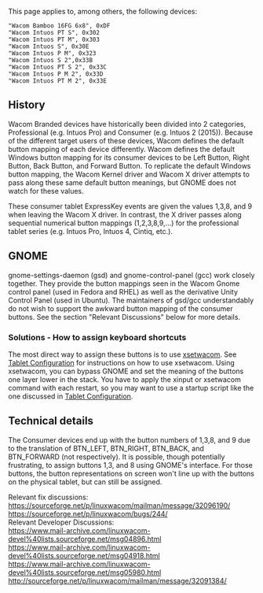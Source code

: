 This page applies to, among others, the following devices:

<code>
"Wacom Bamboo 16FG 6x8", 0xDF <br>
"Wacom Intuos PT S", 0x302 <br>
"Wacom Intuos PT M", 0x303 <br>
"Wacom Intuos S", 0x30E <br>
"Wacom Intuos P M", 0x323 <br>
"Wacom Intuos S 2",0x33B <br>
"Wacom Intuos PT S 2", 0x33C <br>
"Wacom Intuos P M 2", 0x33D <br>
"Wacom Intuos PT M 2", 0x33E  <br>
</code>

== History ==

Wacom Branded devices have historically been divided into 2 categories, Professional (e.g. Intuos Pro) and Consumer (e.g. Intuos 2 (2015)). Because of the different target users of these devices, Wacom defines the default button mapping of each device differently. Wacom defines the default Windows button mapping for its consumer devices to be Left Button, Right Button, Back Button, and Forward Button. To replicate the default Windows button mapping, the Wacom Kernel driver and Wacom X driver attempts to pass along these same default button meanings, but GNOME does not watch for these values.

These consumer tablet ExpressKey events are given the values 1,3,8, and 9 when leaving the Wacom X driver. In contrast, the X driver passes along sequential numerical button mappings (1,2,3,8,9,...) for the professional tablet series (e.g. Intuos Pro, Intuos 4, Cintiq, etc.). 

== GNOME ==

gnome-settings-daemon (gsd) and gnome-control-panel (gcc) work closely together. They provide the button mappings seen in the Wacom Gnome control panel (used in Fedora and RHEL) as well as the derivative Unity Control Panel (used in Ubuntu). The maintainers of gsd/gcc understandably do not wish to support the awkward button mapping of the consumer buttons. See the section "Relevant Discussions" below for more details.

=== Solutions - How to assign keyboard shortcuts ===

The most direct way to assign these buttons is to use [[xsetwacom|xsetwacom]]. See [[Tablet Configuration|Tablet Configuration]] for instructions on how to use xsetwacom. Using xsetwacom, you can bypass GNOME and set the meaning of the buttons one layer lower in the stack. You have to apply the xinput or xsetwacom command with each restart, so you may want to use a startup script like the one discussed in [[Tablet Configuration#Sample Runtime Script|Tablet Configuration]].

== Technical details ==

The Consumer devices end up with the button numbers of 1,3,8, and 9 due to the translation of BTN_LEFT, BTN_RIGHT, BTN_BACK, and BTN_FORWARD (not respectively). It is possible, though potentially frustrating, to assign buttons 1,3, and 8 using GNOME's interface. For those buttons, the button representations on screen won't line up with the buttons on the physical tablet, but can still be assigned.

Relevant fix discussions:<br>
https://sourceforge.net/p/linuxwacom/mailman/message/32096190/<br>
https://sourceforge.net/p/linuxwacom/bugs/244/<br>

Relevant Developer Discussions:<br>
https://www.mail-archive.com/linuxwacom-devel%40lists.sourceforge.net/msg04896.html<br>
https://www.mail-archive.com/linuxwacom-devel%40lists.sourceforge.net/msg04918.html<br>
https://www.mail-archive.com/linuxwacom-devel%40lists.sourceforge.net/msg05980.html<br>
http://sourceforge.net/p/linuxwacom/mailman/message/32091384/<br>